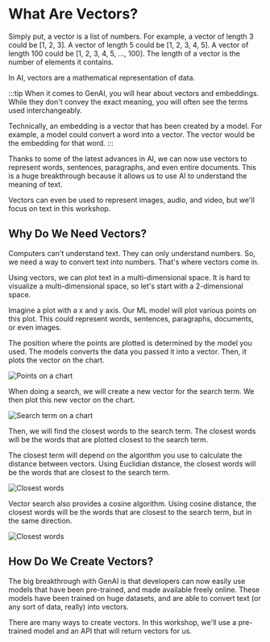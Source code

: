 # What Are Vectors?

Simply put, a vector is a list of numbers. For example, a vector of length 3 could be [1, 2, 3]. A vector of length 5 could be [1, 2, 3, 4, 5]. A vector of length 100 could be [1, 2, 3, 4, 5, ..., 100]. The length of a vector is the number of elements it contains.

In AI, vectors are a mathematical representation of data.

:::tip
When it comes to GenAI, you will hear about vectors and embeddings. While they don't convey the exact meaning, you will often see the terms used interchangeably.

Technically, an embedding is a vector that has been created by a model. For example, a model could convert a word into a vector. The vector would be the embedding for that word.
:::

Thanks to some of the latest advances in AI, we can now use vectors to represent words, sentences, paragraphs, and even entire documents. This is a huge breakthrough because it allows us to use AI to understand the meaning of text.

Vectors can even be used to represent images, audio, and video, but we'll focus on text in this workshop.

## Why Do We Need Vectors?

Computers can't understand text. They can only understand numbers. So, we need a way to convert text into numbers. That's where vectors come in.

Using vectors, we can plot text in a multi-dimensional space. It is hard to visualize a multi-dimensional space, so let's start with a 2-dimensional space.

Imagine a plot with a x and y axis. Our ML model will plot various points on this plot. This could represent words, sentences, paragraphs, documents, or even images.

The position where the points are plotted is determined by the model you used. The models converts the data you passed it into a vector. Then, it plots the vector on the chart.

![Points on a chart](/img/7-vector-search/1-vectors.png)

When doing a search, we will create a new vector for the search term. We then plot this new vector on the chart.

![Search term on a chart](/img/7-vector-search/2-vector-query.png)

Then, we will find the closest words to the search term. The closest words will be the words that are plotted closest to the search term.

The closest term will depend on the algorithm you use to calculate the distance between vectors. Using Euclidian distance, the closest words will be the words that are closest to the search term.

![Closest words](/img/7-vector-search/3-euclidean.png)

Vector search also provides a cosine algorithm. Using cosine distance, the closest words will be the words that are closest to the search term, but in the same direction.

![Closest words](/img/7-vector-search/4-cosine.png)

## How Do We Create Vectors?

The big breakthrough with GenAI is that developers can now easily use models that have been pre-trained, and made available freely online. These models have been trained on huge datasets, and are able to convert text (or any sort of data, really) into vectors.

There are many ways to create vectors. In this workshop, we'll use a pre-trained model and an API that will return vectors for us.